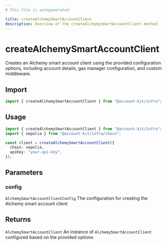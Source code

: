 ```yaml
---
# This file is autogenerated

title: createAlchemySmartAccountClient
description: Overview of the createAlchemySmartAccountClient method
---
```


# createAlchemySmartAccountClient

Creates an Alchemy smart account client using the provided configuration options, including account details, gas manager configuration, and custom middleware.

## Import

```ts
import { createAlchemySmartAccountClient } from "@account-kit/infra";
```

## Usage

```ts
import { createAlchemySmartAccountClient } from "@account-kit/infra";
import { sepolia } from "@account-kit/infra/chain";

const client = createAlchemySmartAccountClient({
  chain: sepolia,
  apiKey: "your-api-key",
});
```

## Parameters

### config

`AlchemySmartAccountClientConfig`
The configuration for creating the Alchemy smart account client

## Returns

`AlchemySmartAccountClient`
An instance of `AlchemySmartAccountClient` configured based on the provided options
